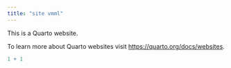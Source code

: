 ```yaml
---
title: "site vmml"
---
```


This is a Quarto website.

To learn more about Quarto websites visit <https://quarto.org/docs/websites>.

```r
1 + 1
```

